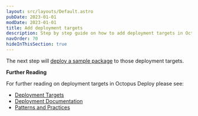 ```yaml
---
layout: src/layouts/Default.astro
pubDate: 2023-01-01
modDate: 2023-01-01
title: Add deployment targets
description: Step by step guide on how to add deployment targets in Octopus Deploy.
navOrder: 70
hideInThisSection: true
---
```


<AddDeploymentTargets />

The next step will [deploy a sample package](/docs/getting-started/first-deployment/deploy-a-package) to those deployment targets.

**Further Reading**

For further reading on deployment targets in Octopus Deploy please see:

- [Deployment Targets](/docs/infrastructure/deployment-targets)
- [Deployment Documentation](/docs/deployments)
- [Patterns and Practices](/docs/deployments/patterns)
